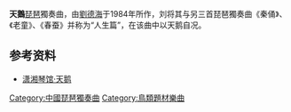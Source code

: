 '''天鵝'''[[琵琶|琵琶]]獨奏曲，由[[劉德海|劉德海]]于1984年所作，刘将其与另三首琵琶獨奏曲《秦俑》、《老童》、《春蚕》并称为“人生篇”，在该曲中以天鹅自况。

==参考资料==
*[https://web.archive.org/web/20081024185312/http://www.xiaoxiangqinguan.com/?special:thread&method=p&id=302 潇湘琴馆·天鹅]

{{音樂小作品}}

[[Category:中國琵琶獨奏曲|Category:中國琵琶獨奏曲]]
[[Category:鳥類題材樂曲|Category:鳥類題材樂曲]]